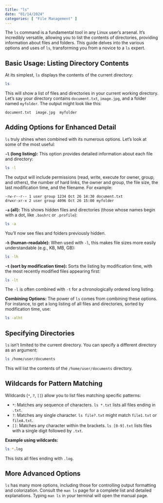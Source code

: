 ```yaml
---
title: "ls"
date: "01/14/2024"
categories: [ "File Management" ]
---
```


The `ls` command is a fundamental tool in any Linux user's arsenal.  It's incredibly versatile, allowing you to list the contents of directories, providing information about files and folders.  This guide delves into the various options and uses of `ls`, transforming you from a novice to a `ls` expert.


## Basic Usage: Listing Directory Contents

At its simplest, `ls` displays the contents of the current directory:

```bash
ls
```

This will show a list of files and directories in your current working directory.  Let's say your directory contains `document.txt`, `image.jpg`, and a folder named `myfolder`.  The output might look like this:

```
document.txt  image.jpg  myfolder
```


##  Adding Options for Enhanced Detail

`ls` truly shines when combined with its numerous options.  Let's look at some of the most useful:

**`-l` (long listing):** This option provides detailed information about each file and directory:

```bash
ls -l
```

The output will include permissions (read, write, execute for owner, group, and others), the number of hard links, the owner and group, the file size, the last modification time, and the filename.  For example:

```
-rw-r--r-- 1 user group 1234 Oct 26 14:30 document.txt
drwxr-xr-x 2 user group 4096 Oct 26 15:00 myfolder
```

**`-a` (all):** This shows hidden files and directories (those whose names begin with a dot, like `.bashrc` or `.profile`):

```bash
ls -a
```

You'll now see files and folders previously hidden.


**`-h` (human-readable):**  When used with `-l`, this makes file sizes more easily understandable (e.g., KB, MB, GB):

```bash
ls -lh
```


**`-t` (sort by modification time):** Sorts the listing by modification time, with the most recently modified files appearing first:

```bash
ls -lt
```

The `-l` is often combined with `-t` for a chronologically ordered long listing.


**Combining Options:** The power of `ls` comes from combining these options. For instance, to get a long listing of all files and directories, sorted by modification time, use:

```bash
ls -alht
```


## Specifying Directories

`ls` isn't limited to the current directory. You can specify a different directory as an argument:

```bash
ls /home/user/documents
```

This will list the contents of the `/home/user/documents` directory.


## Wildcards for Pattern Matching

Wildcards (`*`, `?`, `[]`) allow you to list files matching specific patterns:

* `*`: Matches any sequence of characters.  `ls *.txt` lists all files ending in `.txt`.
* `?`: Matches any single character. `ls file?.txt` might match `file1.txt` or `fileA.txt`.
* `[]`: Matches any character within the brackets. `ls [0-9].txt` lists files with a single digit followed by `.txt`.


**Example using wildcards:**

```bash
ls *.log
```

This lists all files ending with `.log`.



##  More Advanced Options

`ls` has many more options, including those for controlling output formatting and colorization. Consult the `man ls` page for a complete list and detailed explanations.  Typing `man ls` in your terminal will open the manual page.

